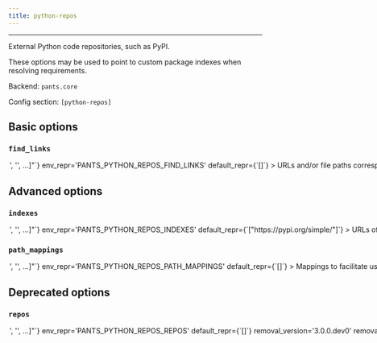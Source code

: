 ```yaml
---
title: python-repos
---
```



---

External Python code repositories, such as PyPI.

These options may be used to point to custom package indexes when resolving requirements.

Backend: <span className="color--primary">`pants.core`</span>

Config section: <span className="color--primary">`[python-repos]`</span>

<span className={styles.options}>

## Basic options

### `find_links`

<Option
  cli_repr={`--python-repos-find-links="['<str>', '<str>', ...]"`}
  env_repr='PANTS_PYTHON_REPOS_FIND_LINKS'
  default_repr={`[]`}
>

URLs and/or file paths corresponding to pip&#x27;s `--find-links` option.

Per [pip&#x27;s documentation](https://pip.pypa.io/en/stable/cli/pip_wheel/?highlight=find%20links#cmdoption-f), URLs should be to HTML files with links to `.whl` and/or sdist files. Local paths must be absolute, and can either be to an HTML file with links or to a directory with `.whl` and/or sdist files, e.g. `file:///Users/pantsbuild/prebuilt_wheels`.

For local paths, you may want to use the option `[python-repos].path_mappings`.

</Option>

## Advanced options

### `indexes`

<Option
  cli_repr={`--python-repos-indexes="['<str>', '<str>', ...]"`}
  env_repr='PANTS_PYTHON_REPOS_INDEXES'
  default_repr={`["https://pypi.org/simple/"]`}
>

URLs of [PEP-503 compatible](https://peps.python.org/pep-0503/) code repository indexes to look for requirements.

If set to an empty list, then Pex will use no indexes (meaning it will not use PyPI).

</Option>

### `path_mappings`

<Option
  cli_repr={`--python-repos-path-mappings="['<str>', '<str>', ...]"`}
  env_repr='PANTS_PYTHON_REPOS_PATH_MAPPINGS'
  default_repr={`[]`}
>

Mappings to facilitate using local Python requirements when the absolute file paths are different on different users&#x27; machines. For example, the path `file:///Users/pantsbuild/prebuilt_wheels/django-3.1.1-py3-none-any.whl` could become `file://${WHEELS_DIR}/django-3.1.1-py3-none-any.whl`, where each user can configure what `WHEELS_DIR` points to on their machine.

Expects values in the form `NAME|PATH`, e.g. `WHEELS_DIR|/Users/pantsbuild/prebuilt_wheels`. You can specify multiple entries in the list.

This feature is intended to be used with `[python-repos].find_links`, rather than PEP 440 direct reference requirements (see https://www.pantsbuild.org/v2.19/docs/python-third-party-dependencies#local-requirements. `[python-repos].find_links` must be configured to a valid absolute path for the current machine.

Tip: you can avoid each user needing to manually configure this option and `[python-repos].find_links` by using a common file location, along with Pants&#x27;s interpolation support (https://www.pantsbuild.org/v2.19/docs/options#config-file-interpolation. For example, in `pants.toml`, you could set both options to `%(buildroot)s/python_wheels` to point to the directory `python_wheels` in the root of your repository; or, use the path `%(env.HOME)s/pants_wheels` for the path `~/pants_wheels`. If you are not able to use a common path like this, then we recommend setting that each user set these options via a `.pants.rc` file (https://www.pantsbuild.org/v2.19/docs/options#pantsrc-file.

Note: Only takes effect if using Pex lockfiles, i.e. using the `generate-lockfiles` goal.

</Option>

## Deprecated options

### `repos`

<Option
  cli_repr={`--python-repos-repos="['<str>', '<str>', ...]"`}
  env_repr='PANTS_PYTHON_REPOS_REPOS'
  default_repr={`[]`}
  removal_version='3.0.0.dev0'
  removal_hint={'A deprecated alias for `[python-repos].find_links`.'}
>

URLs of code repositories to look for requirements. In Pip and Pex, this option corresponds to the `--find-links` option.

</Option>

</span>
